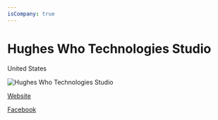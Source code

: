 ```yaml
---
isCompany: true
---
```


# Hughes Who Technologies Studio

<Location>

United States

</Location>

![Hughes Who Technologies Studio](https://images.squarespace-cdn.com/content/v1/5bf15a56710699f8bb4f540d/1585713913074-D8B36R45D7EZOD6EH8ZK/ke17ZwdGBToddI8pDm48kEuN09Rz74CiVa-FYzxOPb4UqsxRUqqbr1mOJYKfIPR7LoDQ9mXPOjoJoqy81S2I8N_N4V1vUb5AoIIIbLZhVYy7Mythp_T-mtop-vrsUOmeInPi9iDjx9w8K4ZfjXt2dqwu-1vLjA3bTh5AtonMiXpuJHkwZu-XQxisyfez2X9kCjLISwBs8eEdxAxTptZAUg/PetChinkoTitle.png?format=500w)

<Website>

[Website](https://www.hugheswhotechstudio.org/)

[Facebook](https://www.facebook.com/HughesWhoTechStudio)

</Website>
